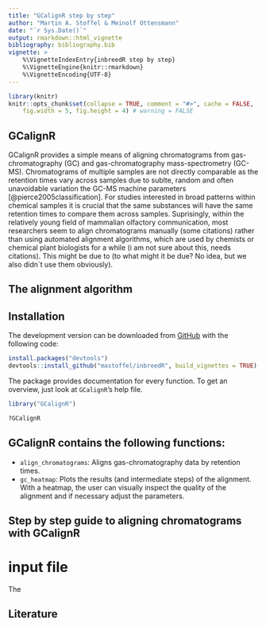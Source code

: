 ```yaml
---
title: "GCalignR step by step"
author: "Martin A. Stoffel & Meinolf Ottensmann"
date: "`r Sys.Date()`"
output: rmarkdown::html_vignette
bibliography: bibliography.bib
vignette: >
    %\VignetteIndexEntry{inbreedR step by step}
    %\VignetteEngine{knitr::rmarkdown}
    %\VignetteEncoding{UTF-8}
---
```


```r
library(knitr)
knitr::opts_chunk$set(collapse = TRUE, comment = "#>", cache = FALSE,
    fig.width = 5, fig.height = 4) # warning = FALSE
```


## GCalignR

GCalignR provides a simple means of aligning chromatograms from gas-chromatography (GC)
and gas-chromatography mass-spectrometry (GC-MS). Chromatograms of multiple samples are not
directly comparable as the retention times vary across samples due to sublte, random and often
unavoidable variation the GC-MS machine parameters [@pierce2005classification]. For studies
interested in broad patterns within chemical samples it is crucial that the same substances
will have the same retention times to compare them across samples. Suprisingly, within the
relatively young field of mammalian olfactory communication, most researchers seem to align
chromatograms manually (some citations) rather than using automated alignment algorithms, 
which are used by chemists or chemical plant biologists for a while (i am not sure about this,
needs citations). This might be due to (to what might it be due? No idea, but we also didn´t use
them obviously).

## The alignment algorithm

## Installation

The development version can be downloaded from [GitHub](https://github.com/mastoffel/GCalignR) with the following code:

```r
install.packages("devtools")
devtools::install_github("mastoffel/inbreedR", build_vignettes = TRUE)
```

The package provides documentation for every function. To get an overview, just look at `GCalignR`'s help file.

```r
library("GCalignR")
```

```r
?GCalignR
```

## GCalignR contains the following functions: 

* `align_chromatograms`: Aligns gas-chromatography data by retention times. 
* `gc_heatmap`: Plots the results (and intermediate steps) of the alignment. With a heatmap,
the user can visually inspect the quality of the alignment and if necessary adjust the parameters.

## Step by step guide to aligning chromatograms with GCalignR

# input file
The 

## Literature


